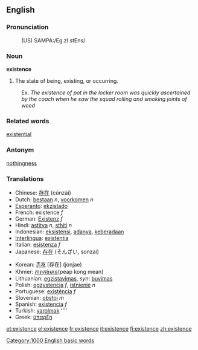 ==English==
===Pronunciation===
:(US) SAMPA:/Eg.zI.stEns/

===Noun===
'''existence'''

# The state of being, existing, or occurring.
:Ex. ''The existence of pot in the locker room was quickly ascertained by the coach when he saw the squad rolling and smoking joints of weed''
===Related words===
[[existential]]
===Antonym===
[[nothingness]]

=== Translations ===
{{top}}
*Chinese: [[存在]] (cúnzài)
*Dutch: [[bestaan]] ''n'', [[voorkomen]] ''n''
*[[Esperanto]]: [[ekzistado]]
*French: existence ''f''
*German: [[Existenz]] ''f''
*Hindi: [[astitva]] ''n'', [[sthiti]] ''n''
*Indonesian: [[eksistensi]], [[ada|adanya]], [[ada|keberadaan]]
*[[Interlingua]]: [[existentia]]
*Italian: [[esistenza]] ''f''
*Japanese: [[存在]] (そんざい, sonzai)
{{mid}}
*Korean: [[존재]] [存在] (jonjae)
*Khmer: [[ភាពគង់មាន]](peap kong mean)
*Lithuanian: [[egzistavimas]], ''syn'': [[buvimas]]
*Polish: [[egzystencja]] ''f'', [[istnienie]] ''n''
*Portuguese: [[existência]] ''f''
*Slovenian: [[obstoj]] ''m''
*Spanish: [[existencia]] ''f''
*Turkish: [[varolmak]] ''''
*Greek: [[ύπαρξη]]
{{bottom}}

[[Category:1000 English basic words]]

[[et:existence]]
[[el:existence]]
[[fr:existence]]
[[it:existence]]
[[fi:existence]]
[[zh:existence]]